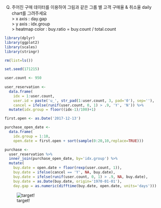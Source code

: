 Q) 주어진 구매 데이터를 이용하여 그림과 같은 그룹 별 고객 구매율 & 취소율 daily chart를 그려주세요  
> x axis : day.gap  
> y axis : idx.group  
> heatmap color : buy.ratio = buy.count / total.count  

```r
library(dplyr)
library(ggplot2)
library(scales)
library(stringr)

rm(list=ls())

set.seed(171215)

user.count <- 950
  
user_reservation <- 
  data.frame(
    idx = 1:user.count,
    user.id = paste('u_', str_pad(1:user.count, 3, pad='0'), sep=''),
    cancel = ifelse(runif(user.count, 0, 1) > .9, 'Y', 'N')) %>%
  mutate(idx.group = floor((idx-1)/100)+1)

first.open <- as.Date('2017-12-13')

purchase_open_date <-
  data.frame(
    idx.group = 1:10,
    open.date = first.open + sort(sample(0:20,10,replace=TRUE)))

purchase <-
  user_reservation %>%
  inner_join(purchase_open_date, by='idx.group') %>%
  mutate(
    buy.date = open.date + floor(rexp(user.count, 1)),
    buy.date = ifelse(cancel == 'Y', NA, buy.date),
    buy.date = ifelse(runif(user.count, 0, 1) > .9, NA, buy.date),
    buy.date = as.Date(buy.date, origin='1970-01-01'),
    day.gap = as.numeric(difftime(buy.date, open.date, units='days')))
```

![target!](daily_purchase_by_group_result_.PNG)
